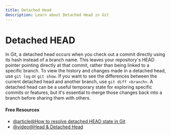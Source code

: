 ```yaml
---
title: Detached Head
description: Learn about Detached Head in Git
---
```


# Detached HEAD

In Git, a detached head occurs when you check out a commit directly using its hash instead of a branch name. This leaves your repository's HEAD pointer pointing directly at that commit, rather than being linked to a specific branch. To view the history and changes made in a detached head, use `git log` or `git show`. If you want to see the differences between the current detached head and another branch, use `git diff <branch>`. A detached head can be a useful temporary state for exploring specific commits or features, but it's essential to merge those changes back into a branch before sharing them with others.

#### Free Resources

- [@article@How to resolve detached HEAD state in Git](https://graphite.dev/guides/how-to-resolve-detached-head-state-in-git)
- [@video@Head & Detached Head](https://www.youtube.com/watch?v=HvDjbAa9ZsY)
